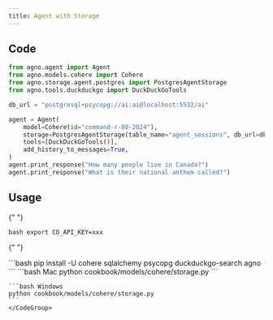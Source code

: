 ```yaml
---
title: Agent with Storage
---
```


## Code

```python cookbook/models/cohere/storage.py
from agno.agent import Agent
from agno.models.cohere import Cohere
from agno.storage.agent.postgres import PostgresAgentStorage
from agno.tools.duckduckgo import DuckDuckGoTools

db_url = "postgresql+psycopg://ai:ai@localhost:5532/ai"

agent = Agent(
    model=Cohere(id="command-r-08-2024"),
    storage=PostgresAgentStorage(table_name="agent_sessions", db_url=db_url),
    tools=[DuckDuckGoTools()],
    add_history_to_messages=True,
)
agent.print_response("How many people live in Canada?")
agent.print_response("What is their national anthem called?")
```

## Usage

<Steps>
  <Snippet file="create-venv-step.mdx" />

{" "}

<Step title="Set your API key">```bash export CO_API_KEY=xxx ```</Step>

{" "}

<Step title="Install libraries">
  ```bash pip install -U cohere sqlalchemy psycopg duckduckgo-search agno ```
</Step>

  <Step title="Run Agent">
    <CodeGroup>
    ```bash Mac
    python cookbook/models/cohere/storage.py
    ```

    ```bash Windows
    python cookbook/models/cohere/storage.py
    ```
    </CodeGroup>

  </Step>
</Steps>
